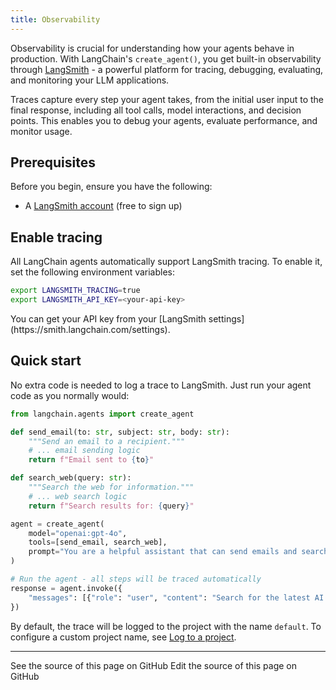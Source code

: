 ```yaml
---
title: Observability
---
```



<AlphaCallout />

Observability is crucial for understanding how your agents behave in production. With LangChain's `create_agent()`, you get built-in observability through [LangSmith](https://smith.langchain.com/) - a powerful platform for tracing, debugging, evaluating, and monitoring your LLM applications.

Traces capture every step your agent takes, from the initial user input to the final response, including all tool calls, model interactions, and decision points. This enables you to debug your agents, evaluate performance, and monitor usage.

## Prerequisites

Before you begin, ensure you have the following:

* A [LangSmith account](https://smith.langchain.com/) (free to sign up)

## Enable tracing

All LangChain agents automatically support LangSmith tracing. To enable it, set the following environment variables:

```bash
export LANGSMITH_TRACING=true
export LANGSMITH_API_KEY=<your-api-key>
```

<Info>
You can get your API key from your [LangSmith settings](https://smith.langchain.com/settings).
</Info>

## Quick start

No extra code is needed to log a trace to LangSmith. Just run your agent code as you normally would:

```python
from langchain.agents import create_agent

def send_email(to: str, subject: str, body: str):
    """Send an email to a recipient."""
    # ... email sending logic
    return f"Email sent to {to}"

def search_web(query: str):
    """Search the web for information."""
    # ... web search logic
    return f"Search results for: {query}"

agent = create_agent(
    model="openai:gpt-4o",
    tools=[send_email, search_web],
    prompt="You are a helpful assistant that can send emails and search the web."
)

# Run the agent - all steps will be traced automatically
response = agent.invoke({
    "messages": [{"role": "user", "content": "Search for the latest AI news and email a summary to john@example.com"}]
})
```




By default, the trace will be logged to the project with the name `default`. To configure a custom project name, see [Log to a project](#log-to-a-project).

<observability />

---

<CardGroup cols={2}>
  <Card title="View Source" icon="eye" href="https://github.com/langchain-ai/docs/blob/main/src/oss/langchain/observability.mdx">
    See the source of this page on GitHub
  </Card>
  <Card title="Edit Source" icon="pen-to-square" href="https://github.com/langchain-ai/docs/edit/main/src/oss/langchain/observability.mdx">
    Edit the source of this page on GitHub
  </Card>
</CardGroup>
